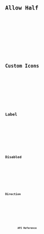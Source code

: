 





<Preview client:load>
	<Fragment slot="preview">
		<Default client:visible />
	</Fragment>
	<Fragment slot="code">
		<Code code={DefaultRaw} lang="tsx" />
	</Fragment>
</Preview>

## Allow Half

<Preview client:load>
	<Fragment slot="preview">
		<Half client:visible />
	</Fragment>
	<Fragment slot="code">
		<Code code={HalfRaw} lang="tsx" />
	</Fragment>
</Preview>

## Custom Icons

<Preview client:load>
	<Fragment slot="preview">
		<CustomIcons client:visible />
	</Fragment>
	<Fragment slot="code">
		<Code code={CustomIconsRaw} lang="tsx" />
	</Fragment>
</Preview>

## Label

<Preview client:load>
	<Fragment slot="preview">
		<Label client:visible />
	</Fragment>
	<Fragment slot="code">
		<Code code={LabelRaw} lang="tsx" />
	</Fragment>
</Preview>

## Disabled

<Preview client:load>
	<Fragment slot="preview">
		<Disabled client:visible />
	</Fragment>
	<Fragment slot="code">
		<Code code={DisabledRaw} lang="tsx" />
	</Fragment>
</Preview>

## Direction

<Preview client:load>
	<Fragment slot="preview">
		<Dir client:visible />
	</Fragment>
	<Fragment slot="code">
		<Code code={DirRaw} lang="tsx" />
	</Fragment>
</Preview>

## API Reference

<ApiTable />
